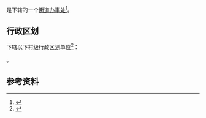 {{中国乡级行政区|21/03/81/006/000}}

'''{{PAGENAMEBASE}}'''是{{PRC admin/fullname|21/03/81/006/000|3}}下辖的一个[[街道办事处|街道办事处]]<ref>{{PRC admin/ref sgc|{{PRC admin/parent|21/03/81/006/000}}}}</ref>。

== 行政区划 ==
{{PAGENAMEBASE}}下辖以下村级行政区划单位<ref>{{PRC admin/ref sgc|21/03/81/006/000}}</ref>：

{{PRC admin/children|21/03/81/006/000}}。

== 参考资料 ==
{{reflist}}

{{辽宁行政区划小作品}}
{{PRC admin/navcat|21/03/81/006/000}}